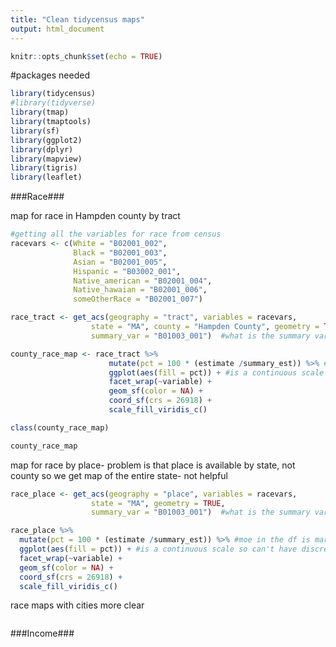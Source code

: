 ```yaml
---
title: "Clean tidycensus maps"
output: html_document
---
```


```r
knitr::opts_chunk$set(echo = TRUE)
```


#packages needed
```r
library(tidycensus)
#library(tidyverse)
library(tmap)
library(tmaptools)
library(sf)
library(ggplot2)
library(dplyr)
library(mapview)
library(tigris)
library(leaflet)
```

###Race###

map for race in Hampden county by tract
```r
#getting all the variables for race from census
racevars <- c(White = "B02001_002", 
              Black = "B02001_003", 
              Asian = "B02001_005", 
              Hispanic = "B03002_001",
              Native_american = "B02001_004",
              Native_hawaian = "B02001_006",
              someOtherRace = "B02001_007")

race_tract <- get_acs(geography = "tract", variables = racevars, 
                  state = "MA", county = "Hampden County", geometry = TRUE,
                  summary_var = "B01003_001")  #what is the summary variable again

county_race_map <- race_tract %>%
                      mutate(pct = 100 * (estimate /summary_est)) %>% #moe in the df is margin of error
                      ggplot(aes(fill = pct)) + #is a continuous scale so can't have discrete values
                      facet_wrap(~variable) +
                      geom_sf(color = NA) +
                      coord_sf(crs = 26918) + 
                      scale_fill_viridis_c()

class(county_race_map)

county_race_map

```

map for race by place- problem is that place is available by state, not county so we get map of the entire state- not helpful
```r
race_place <- get_acs(geography = "place", variables = racevars, 
                  state = "MA", geometry = TRUE,
                  summary_var = "B01003_001")  #what is the summary variable again

race_place %>%
  mutate(pct = 100 * (estimate /summary_est)) %>% #moe in the df is margin of error
  ggplot(aes(fill = pct)) + #is a continuous scale so can't have discrete values
  facet_wrap(~variable) +
  geom_sf(color = NA) +
  coord_sf(crs = 26918) + 
  scale_fill_viridis_c()

```

race maps with cities more clear
```r

```


###Income###

